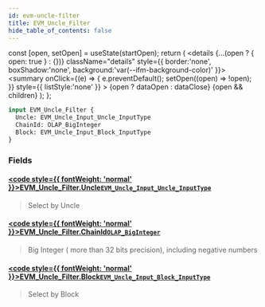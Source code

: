 ```yaml
---
id: evm-uncle-filter
title: EVM_Uncle_Filter
hide_table_of_contents: false
---
```







  const [open, setOpen] = useState(startOpen);
  return (
    <details {...(open ? { open: true } : {})} className="details" style={{ border:'none', boxShadow:'none', background:'var(--ifm-background-color)' }}>
      <summary
        onClick={(e) => {
          e.preventDefault();
          setOpen((open) => !open);
        }}
        style={{ listStyle:'none' }}
      >
      {open ? dataOpen : dataClose}
      </summary>
      {open && children}
    </details>
  );
};











```graphql
input EVM_Uncle_Filter {
  Uncle: EVM_Uncle_Input_Uncle_InputType
  ChainId: OLAP_BigInteger
  Block: EVM_Uncle_Input_Block_InputType
}
```




### Fields

#### [<code style={{ fontWeight: 'normal' }}>EVM_Uncle_Filter.<b>Uncle</b></code>](#)<Bullet />[`EVM_Uncle_Input_Uncle_InputType`](/docs/graphql-reference/inputs/evm-uncle-input-uncle-input-type) <Badge class="badge badge--secondary" text="input"/> 
> 
> 
> Select by Uncle
> 

#### [<code style={{ fontWeight: 'normal' }}>EVM_Uncle_Filter.<b>ChainId</b></code>](#)<Bullet />[`OLAP_BigInteger`](/docs/graphql-reference/inputs/olap-big-integer) <Badge class="badge badge--secondary" text="input"/> 
> 
> 
> Big Integer ( more than 32 bits precision), including negative numbers
> 

#### [<code style={{ fontWeight: 'normal' }}>EVM_Uncle_Filter.<b>Block</b></code>](#)<Bullet />[`EVM_Uncle_Input_Block_InputType`](/docs/graphql-reference/inputs/evm-uncle-input-block-input-type) <Badge class="badge badge--secondary" text="input"/> 
> 
> 
> Select by Block
> 



